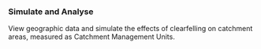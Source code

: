### Simulate and Analyse

View geographic data and simulate the effects of clearfelling on catchment areas, measured as Catchment Management Units.
